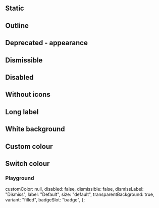 
<Meta of={IcChipStories} />

<Description markdown={readme} />

## Static

<Canvas>
  <Story of={IcChipStories.Static} />
</Canvas>

## Outline

<Canvas>
  <Story of={IcChipStories.Outline} />
</Canvas>

## Deprecated - appearance

<Canvas>
  <Story of={IcChipStories.DeprecatedAppearance} />
</Canvas>

## Dismissible

<Canvas>
  <Story of={IcChipStories.Dismissible} />
</Canvas>

## Disabled

<Canvas>
  <Story of={IcChipStories.Disabled} />
</Canvas>

## Without icons

<Canvas>
  <Story of={IcChipStories.WithoutIcons} />
</Canvas>

## Long label

<Canvas>
  <Story of={IcChipStories.LongLabel} />
</Canvas>

## White background

<Canvas>
  <Story of={IcChipStories.WhiteBackground} />
</Canvas>

## Custom colour

<Canvas>
  <Story of={IcChipStories.CustomColour} />
</Canvas>

## Switch colour

<Canvas>
  <Story of={IcChipStories.SwitchColour} />
</Canvas>

### Playground

  customColor: null,
  disabled: false,
  dismissible: false,
  dismissLabel: "Dismiss",
  label: "Default",
  size: "default",
  transparentBackground: true,
  variant: "filled",
  badgeSlot: "badge",
};

<Canvas>
  <Story of={IcChipStories.Playground} />
</Canvas>
